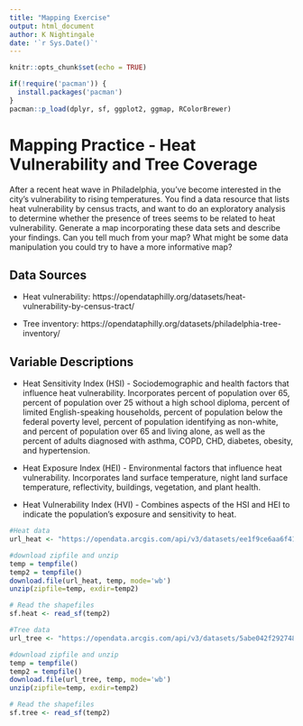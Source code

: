 ```yaml
---
title: "Mapping Exercise"
output: html_document
author: K Nightingale
date: '`r Sys.Date()`'
---
```


```r
knitr::opts_chunk$set(echo = TRUE)

if(!require('pacman')) {
  install.packages('pacman')
}
pacman::p_load(dplyr, sf, ggplot2, ggmap, RColorBrewer)
```

# Mapping Practice - Heat Vulnerability and Tree Coverage
After a recent heat wave in Philadelphia, you've become interested in the city's vulnerability to rising temperatures. You find a data resource that lists heat vulnerability by census tracts, and want to do an exploratory analysis to determine whether the presence of trees seems to be related to heat vulnerability. Generate a map incorporating these data sets and describe your findings. Can you tell much from your map? What might be some data manipulation you could try to have a more informative map?

## Data Sources

+ Heat vulnerability: https://opendataphilly.org/datasets/heat-vulnerability-by-census-tract/

+ Tree inventory: https://opendataphilly.org/datasets/philadelphia-tree-inventory/

## Variable Descriptions

+ Heat Sensitivity Index (HSI) - Sociodemographic and health factors that influence heat vulnerability. Incorporates percent of population over 65, percent of population over 25 without a high school diploma, percent of limited English-speaking households, percent of population below the federal poverty level, percent of population identifying as non-white, and percent of population over 65 and living alone, as well as the percent of adults diagnosed with asthma, COPD, CHD, diabetes, obesity, and hypertension.

+ Heat Exposure Index (HEI) - Environmental factors that influence heat vulnerability. Incorporates land surface temperature, night land surface temperature, reflectivity, buildings, vegetation, and plant health.

+ Heat Vulnerability Index (HVI) - Combines aspects of the HSI and HEI to indicate the population's exposure and sensitivity to heat.

```r
#Heat data
url_heat <- "https://opendata.arcgis.com/api/v3/datasets/ee1f9ce6aa6f41f08fcdfa5101f203d7_0/downloads/data?format=shp&spatialRefId=4326&where=1%3D1"

#download zipfile and unzip
temp = tempfile()
temp2 = tempfile()
download.file(url_heat, temp, mode='wb')
unzip(zipfile=temp, exdir=temp2)

# Read the shapefiles
sf.heat <- read_sf(temp2)

#Tree data
url_tree <- "https://opendata.arcgis.com/api/v3/datasets/5abe042f2927486891c049cf064338cb_0/downloads/data?format=shp&spatialRefId=4326&where=1%3D1"

#download zipfile and unzip
temp = tempfile()
temp2 = tempfile()
download.file(url_tree, temp, mode='wb')
unzip(zipfile=temp, exdir=temp2)

# Read the shapefiles
sf.tree <- read_sf(temp2)
  
```